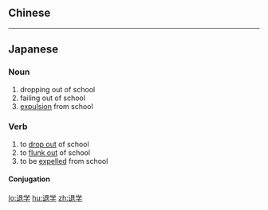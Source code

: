 {{also|退學}}
==Chinese==
{{zh-see|退學}}

----

==Japanese==
{{ja-kanjitab|たい|がく}}

===Noun===
{{ja-noun|たいがく}}

# dropping out of school
# failing out of school
# [[expulsion]] from school

===Verb===
{{ja-verb-suru|たいがく}}

# to [[drop out]] of school
# to [[flunk out]] of school
# to be [[expel]]led from school

====Conjugation====
{{ja-suru|たいがく}}

[[lo:退学]]
[[hu:退学]]
[[zh:退学]]